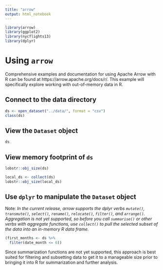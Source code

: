 ```yaml
---
title: "arrow"
output: html_notebook
---
```


```r
library(arrow)
library(ggplot2)
library(nycflights13)
library(dplyr)
```

# Using `arrow`

Comprehensive examples and documentation for using Apache Arrow with R can be
found at https://arrow.apache.org/docs/r/. This example will specifically explore
working with out-of-memory data in R.

## Connect to the data directory
```r
ds <- open_dataset("../data/", format = "csv")
class(ds)
```

## View the `Dataset` object
```r
ds
```

## View memory footprint of `ds`
```r
lobstr::obj_size(ds)
```

```r
local_ds <- collect(ds)
lobstr::obj_size(local_ds)
```

## Use `dplyr` to manipulate the `Dataset` object
Note: *In the current release, arrow supports the dplyr verbs `mutate()`,
`transmute()`, `select()`, `rename()`, `relocate()`, `filter()`, and
`arrange()`. Aggregation is not yet supported, so before you call `summarise()`
or other verbs with aggregate functions, use `collect()` to pull the selected
subset of the data into an in-memory R data frame.*

```r
(first_months <- ds %>%
  filter(date_month <= 6))
```

Since summarization functions are not yet supported, this approach is best
suited for filtering and subsetting data to get it to a manageable size prior to
bringing it into R for summarization and further analysis.
